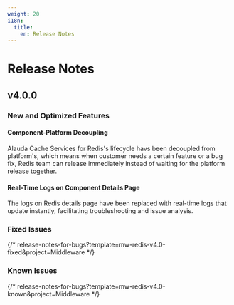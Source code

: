 ```yaml
---
weight: 20
i18n:
  title:
    en: Release Notes
---
```


# Release Notes

## v4.0.0

### New and Optimized Features

#### Component-Platform Decoupling

Alauda Cache Services for Redis's lifecycle havs been decoupled from platform's, which means when customer needs a certain feature or a bug fix, Redis team can release immediately instead of waiting for the platform release together.

#### Real-Time Logs on Component Details Page

The logs on Redis details page have been replaced with real-time logs that update instantly, facilitating troubleshooting and issue analysis.

### Fixed Issues

{/* release-notes-for-bugs?template=mw-redis-v4.0-fixed&project=Middleware */}

### Known Issues

{/* release-notes-for-bugs?template=mw-redis-v4.0-known&project=Middleware */}

